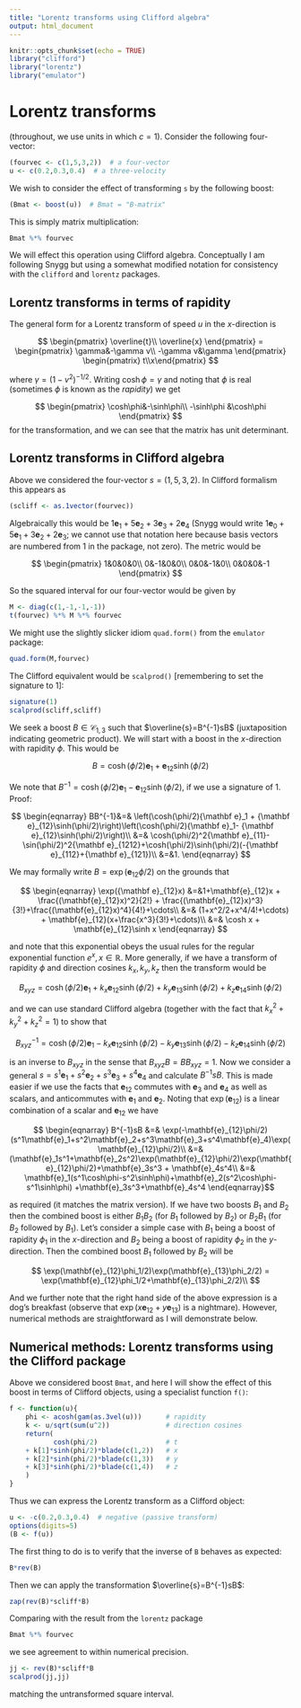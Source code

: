 ```yaml
---
title: "Lorentz transforms using Clifford algebra"
output: html_document
---
```


```r
knitr::opts_chunk$set(echo = TRUE)
library("clifford")
library("lorentz")
library("emulator")
```


# Lorentz transforms

(throughout, we use units in which $c=1$).  Consider the following
four-vector:

```r
(fourvec <- c(1,5,3,2))  # a four-vector
u <- c(0.2,0.3,0.4)  # a three-velocity
```

We wish to consider the effect of transforming `s` by the following boost:

```r
(Bmat <- boost(u))  # Bmat = "B-matrix"
```

This is simply matrix multiplication:

```r
Bmat %*% fourvec
```

We will effect this operation using Clifford algebra.  Conceptually I
am following Snygg but using a somewhat modified notation for
consistency with the `clifford` and `lorentz` packages.

## Lorentz transforms in terms of rapidity

The general form for a Lorentz transform of speed $u$ in the $x$-direction is

$$
\begin{pmatrix}
\overline{t}\\
\overline{x}
\end{pmatrix}
=
\begin{pmatrix}
\gamma&-\gamma v\\
-\gamma v&\gamma
\end{pmatrix}
\begin{pmatrix}
t\\x\end{pmatrix}
$$

where $\gamma=(1-v^2)^{-1/2}$.  Writing $\cosh\phi=\gamma$ and noting
that $\phi$ is real (sometimes $\phi$ is known as the _rapidity_) we
get

$$
\begin{pmatrix}
\cosh\phi&-\sinh\phi\\
-\sinh\phi &\cosh\phi
\end{pmatrix}
$$
for the transformation, and we can see that the matrix has unit determinant.

## Lorentz transforms in Clifford algebra

Above we considered the four-vector $s=(1,5,3,2)$.  In Clifford
formalism this appears as

```r
(scliff <- as.1vector(fourvec))
 ```

Algebraically this would be
$1\mathbf{e}_1+5\mathbf{e}_2+3\mathbf{e}_3+2\mathbf{e}_4$ (Snygg would
write $1\mathbf{e}_0+5\mathbf{e}_1+3\mathbf{e}_2+2\mathbf{e}_3$; we
cannot use that notation here because basis vectors are numbered from
1 in the package, not zero).  The metric would be
 
$$
\begin{pmatrix}
 1&0&0&0\\
 0&-1&0&0\\
 0&0&-1&0\\
 0&0&0&-1
\end{pmatrix}
$$
   
So the squared interval for our four-vector would be given by 
 
```r
M <- diag(c(1,-1,-1,-1))
t(fourvec) %*% M %*% fourvec
```
 
We might use the slightly slicker idiom `quad.form()` from the `emulator` package:

```r
quad.form(M,fourvec)
```

The Clifford equivalent would be `scalprod()` [remembering to set the
signature to 1]:

```r
signature(1)
scalprod(scliff,scliff)
```

\newcommand{\ei}{\mathbf e}

We seek a boost $B\in{\mathcal C}_{1,3}$ such that
$\overline{s}=B^{-1}sB$ (juxtaposition indicating geometric product).
We will start with a boost in the $x$-direction with rapidity $\phi$.
This would be

$$
B=\cosh(\phi/2){\mathbf e}_1 + {\mathbf e}_{12}\sinh(\phi/2)
$$
 
We note that $B^{-1}=\cosh(\phi/2){\mathbf e}_1- {\mathbf
e}_{12}\sinh(\phi/2)$, if we use a signature of 1.  Proof:
 
$$
\begin{eqnarray}
BB^{-1}&=& \left(\cosh(\phi/2){\mathbf e}_1 + {\mathbf e}_{12}\sinh(\phi/2)\right)\left(\cosh(\phi/2){\mathbf e}_1- {\mathbf e}_{12}\sinh(\phi/2)\right)\\ &=& \cosh(\phi/2)^2{\mathbf e}_{11}-\sin(\phi/2)^2{\mathbf e}_{1212}+\cosh(\phi/2)\sinh(\phi/2)(-{\mathbf e}_{112}+{\mathbf e}_{121})\\
&=&1.
\end{eqnarray}
$$
 
We may formally write $B=\exp({\mathbf e}_{12}\phi/2)$ on the grounds that
 
$$
\begin{eqnarray}
\exp({\mathbf e}_{12}x) &=&1+\mathbf{e}_{12}x + \frac{(\mathbf{e}_{12}x)^2}{2!} + 
\frac{(\mathbf{e}_{12}x)^3}{3!}+\frac{(\mathbf{e}_{12}x)^4}{4!}+\cdots\\
&=& (1+x^2/2+x^4/4!+\cdots) + \mathbf{e}_{12}(x+\frac{x^3}{3!}+\cdots)\\
&=& \cosh x + \mathbf{e}_{12}\sinh x
\end{eqnarray}
$$
 
and note that this exponential obeys the usual rules for the regular
exponential function $e^x,x\in\mathbb{R}$.  More generally, if we have
a transform of rapidity $\phi$ and direction cosines $k_x,k_y,k_z$
then the transform would be

$$
B_{xyz}=
\cosh(\phi/2)\mathbf{e}_1
+k_x\mathbf{e}_{12}\sinh(\phi/2)
+k_y\mathbf{e}_{13}\sinh(\phi/2)
+k_z\mathbf{e}_{14}\sinh(\phi/2)
$$

and we can use standard Clifford algebra (together with the fact that
$k_x^2+k_y^2+k_z^2=1$) to show that

$$
B_{xyz}^{-1}=
\cosh(\phi/2)\mathbf{e}_1
-k_x\mathbf{e}_{12}\sinh(\phi/2)
-k_y\mathbf{e}_{13}\sinh(\phi/2)
-k_z\mathbf{e}_{14}\sinh(\phi/2)
$$

is an inverse to $B_{xyz}$ in the sense that $B_{xyz}B=BB_{xyz}=1$.
Now we consider a general
$s=s^1\mathbf{e}_1+s^2\mathbf{e}_2+s^3\mathbf{e}_3+s^4\mathbf{e}_4$
and calculate $B^{-1}sB$.  This is made easier if we use the facts
that $\mathbf{e}_{12}$ commutes with $\mathbf{e}_3$ and $\mathbf{e}_4$
as well as scalars, and anticommutes with $\mathbf{e}_1$ and
$\mathbf{e}_2$.  Noting that $\exp(\mathbf{e}_{12})$ is a linear
combination of a scalar and $\mathbf{e}_{12}$ we have

$$
\begin{eqnarray}
B^{-1}sB &=& \exp(-\mathbf{e}_{12}\phi/2)(s^1\mathbf{e}_1+s^2\mathbf{e}_2+s^3\mathbf{e}_3+s^4\mathbf{e}_4)\exp(\mathbf{e}_{12}\phi/2)\\
&=& (\mathbf{e}_1s^1+\mathbf{e}_2s^2)\exp(\mathbf{e}_{12}\phi/2)\exp(\mathbf{e}_{12}\phi/2)+\mathbf{e}_3s^3 + \mathbf{e}_4s^4\\
&=& \mathbf{e}_1(s^1\cosh\phi-s^2\sinh\phi)+\mathbf{e}_2(s^2\cosh\phi-s^1\sinh\phi)
+\mathbf{e}_3s^3+\mathbf{e}_4s^4
\end{eqnarray}$$

as required (it matches the matrix version).  If we have two boosts
$B_1$ and $B_2$ then the combined boost is either $B_1B_2$ (for $B_1$
followed by $B_2$) or $B_2B_1$ (for $B_2$ followed by $B_1$).  Let's
consider a simple case with $B_1$ being a boost of rapidity $\phi_1$
in the $x$-direction and $B_2$ being a boost of rapidity $\phi_2$ in
the $y$-direction.  Then the combined boost $B_1$ followed by $B_2$
will be

$$
\exp(\mathbf{e}_{12}\phi_1/2)\exp(\mathbf{e}_{13}\phi_2/2) =
\exp(\mathbf{e}_{12}\phi_1/2+\mathbf{e}_{13}\phi_2/2)\\
$$

And we further note that the right hand side of the above expression
is a dog's breakfast (observe that
$\exp\left(x\mathbf{e}_{12}+y\mathbf{e}_{13}\right)$ is a nightmare).
However, numerical methods are straightforward as I will demonstrate
below.

## Numerical methods: Lorentz transforms using the Clifford package

Above we considered boost `Bmat`, and here I will show the effect of
this boost in terms of Clifford objects, using a specialist function
`f()`:

```r
f <- function(u){
	phi <- acosh(gam(as.3vel(u)))      # rapidity
	k <- u/sqrt(sum(u^2))              # direction cosines
	return(
	   	   cosh(phi/2)	               # t
	+ k[1]*sinh(phi/2)*blade(c(1,2))   # x
	+ k[2]*sinh(phi/2)*blade(c(1,3))   # y
	+ k[3]*sinh(phi/2)*blade(c(1,4))   # z
	)
}
```

Thus we can express the Lorentz transform as a Clifford object:

```r
u <- -c(0.2,0.3,0.4)  # negative (passive transform)
options(digits=5)
(B <- f(u))
```

The first thing to do is to verify that the inverse of `B` behaves as
expected:

```r
B*rev(B)
```

Then we can apply the transformation $\overline{s}=B^{-1}sB$:

```r
zap(rev(B)*scliff*B)
```

Comparing with the result from the `lorentz` package

```r
Bmat %*% fourvec
```

we see agreement to within numerical precision.

```r
jj <- rev(B)*scliff*B
scalprod(jj,jj)
```
matching the untransformed square interval.

